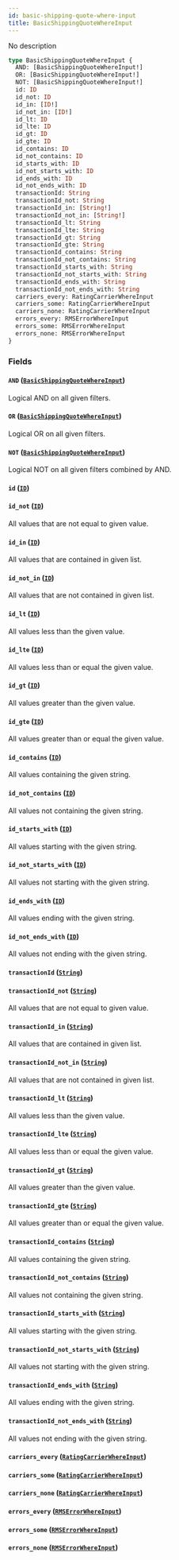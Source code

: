 ```yaml
---
id: basic-shipping-quote-where-input
title: BasicShippingQuoteWhereInput
---
```


No description

```graphql
type BasicShippingQuoteWhereInput {
  AND: [BasicShippingQuoteWhereInput!]
  OR: [BasicShippingQuoteWhereInput!]
  NOT: [BasicShippingQuoteWhereInput!]
  id: ID
  id_not: ID
  id_in: [ID!]
  id_not_in: [ID!]
  id_lt: ID
  id_lte: ID
  id_gt: ID
  id_gte: ID
  id_contains: ID
  id_not_contains: ID
  id_starts_with: ID
  id_not_starts_with: ID
  id_ends_with: ID
  id_not_ends_with: ID
  transactionId: String
  transactionId_not: String
  transactionId_in: [String!]
  transactionId_not_in: [String!]
  transactionId_lt: String
  transactionId_lte: String
  transactionId_gt: String
  transactionId_gte: String
  transactionId_contains: String
  transactionId_not_contains: String
  transactionId_starts_with: String
  transactionId_not_starts_with: String
  transactionId_ends_with: String
  transactionId_not_ends_with: String
  carriers_every: RatingCarrierWhereInput
  carriers_some: RatingCarrierWhereInput
  carriers_none: RatingCarrierWhereInput
  errors_every: RMSErrorWhereInput
  errors_some: RMSErrorWhereInput
  errors_none: RMSErrorWhereInput
}
```

### Fields

#### `AND` ([`BasicShippingQuoteWhereInput`](../../order-view-service/inputs/basic-shipping-quote-where-input))

Logical AND on all given filters.

#### `OR` ([`BasicShippingQuoteWhereInput`](../../order-view-service/inputs/basic-shipping-quote-where-input))

Logical OR on all given filters.

#### `NOT` ([`BasicShippingQuoteWhereInput`](../../order-view-service/inputs/basic-shipping-quote-where-input))

Logical NOT on all given filters combined by AND.

#### `id` ([`ID`](../../order-view-service/scalars/id))

#### `id_not` ([`ID`](../../order-view-service/scalars/id))

All values that are not equal to given value.

#### `id_in` ([`ID`](../../order-view-service/scalars/id))

All values that are contained in given list.

#### `id_not_in` ([`ID`](../../order-view-service/scalars/id))

All values that are not contained in given list.

#### `id_lt` ([`ID`](../../order-view-service/scalars/id))

All values less than the given value.

#### `id_lte` ([`ID`](../../order-view-service/scalars/id))

All values less than or equal the given value.

#### `id_gt` ([`ID`](../../order-view-service/scalars/id))

All values greater than the given value.

#### `id_gte` ([`ID`](../../order-view-service/scalars/id))

All values greater than or equal the given value.

#### `id_contains` ([`ID`](../../order-view-service/scalars/id))

All values containing the given string.

#### `id_not_contains` ([`ID`](../../order-view-service/scalars/id))

All values not containing the given string.

#### `id_starts_with` ([`ID`](../../order-view-service/scalars/id))

All values starting with the given string.

#### `id_not_starts_with` ([`ID`](../../order-view-service/scalars/id))

All values not starting with the given string.

#### `id_ends_with` ([`ID`](../../order-view-service/scalars/id))

All values ending with the given string.

#### `id_not_ends_with` ([`ID`](../../order-view-service/scalars/id))

All values not ending with the given string.

#### `transactionId` ([`String`](../../order-view-service/scalars/string))

#### `transactionId_not` ([`String`](../../order-view-service/scalars/string))

All values that are not equal to given value.

#### `transactionId_in` ([`String`](../../order-view-service/scalars/string))

All values that are contained in given list.

#### `transactionId_not_in` ([`String`](../../order-view-service/scalars/string))

All values that are not contained in given list.

#### `transactionId_lt` ([`String`](../../order-view-service/scalars/string))

All values less than the given value.

#### `transactionId_lte` ([`String`](../../order-view-service/scalars/string))

All values less than or equal the given value.

#### `transactionId_gt` ([`String`](../../order-view-service/scalars/string))

All values greater than the given value.

#### `transactionId_gte` ([`String`](../../order-view-service/scalars/string))

All values greater than or equal the given value.

#### `transactionId_contains` ([`String`](../../order-view-service/scalars/string))

All values containing the given string.

#### `transactionId_not_contains` ([`String`](../../order-view-service/scalars/string))

All values not containing the given string.

#### `transactionId_starts_with` ([`String`](../../order-view-service/scalars/string))

All values starting with the given string.

#### `transactionId_not_starts_with` ([`String`](../../order-view-service/scalars/string))

All values not starting with the given string.

#### `transactionId_ends_with` ([`String`](../../order-view-service/scalars/string))

All values ending with the given string.

#### `transactionId_not_ends_with` ([`String`](../../order-view-service/scalars/string))

All values not ending with the given string.

#### `carriers_every` ([`RatingCarrierWhereInput`](../../order-view-service/inputs/rating-carrier-where-input))

#### `carriers_some` ([`RatingCarrierWhereInput`](../../order-view-service/inputs/rating-carrier-where-input))

#### `carriers_none` ([`RatingCarrierWhereInput`](../../order-view-service/inputs/rating-carrier-where-input))

#### `errors_every` ([`RMSErrorWhereInput`](../../order-view-service/inputs/rmserror-where-input))

#### `errors_some` ([`RMSErrorWhereInput`](../../order-view-service/inputs/rmserror-where-input))

#### `errors_none` ([`RMSErrorWhereInput`](../../order-view-service/inputs/rmserror-where-input))
